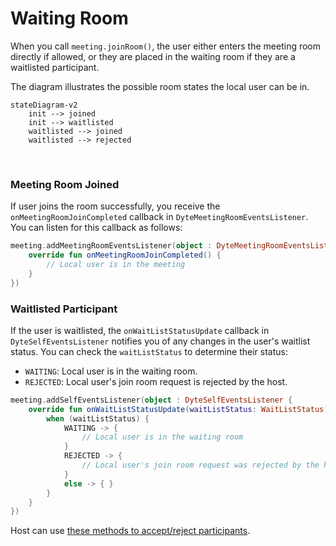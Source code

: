# Waiting Room

When you call `meeting.joinRoom()`, the user either enters the meeting room directly if allowed, or they are placed in the waiting room 
if they are a waitlisted participant.

The diagram illustrates the possible room states the local user can be in.

```mermaid
stateDiagram-v2
    init --> joined
    init --> waitlisted
    waitlisted --> joined
    waitlisted --> rejected
```

<br />

### Meeting Room Joined

If user joins the room successfully, you receive the `onMeetingRoomJoinCompleted` callback in `DyteMeetingRoomEventsListener`. 
You can listen for this callback as follows:

```kotlin
meeting.addMeetingRoomEventsListener(object : DyteMeetingRoomEventsListener {
    override fun onMeetingRoomJoinCompleted() {
        // Local user is in the meeting
    }
})
```

### Waitlisted Participant

If the user is waitlisted, the `onWaitListStatusUpdate` callback in `DyteSelfEventsListener` notifies you of any changes in the 
user's waitlist status. You can check the `waitListStatus` to determine their status:

- `WAITING`: Local user is in the waiting room.
- `REJECTED`:  Local user's join room request is rejected by the host.

```kotlin
meeting.addSelfEventsListener(object : DyteSelfEventsListener {
    override fun onWaitListStatusUpdate(waitListStatus: WaitListStatus) {
        when (waitListStatus) {
            WAITING -> {
                // Local user is in the waiting room
            }
            REJECTED -> {
                // Local user's join room request was rejected by the host
            }
            else -> { }
        }
    }
})
```

Host can use [these methods to accept/reject participants](/android-core/participants/waitlisted-participants).